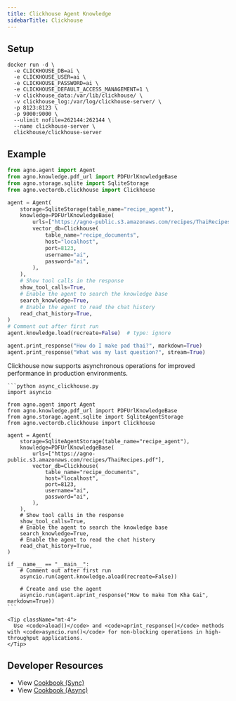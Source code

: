 ```yaml
---
title: Clickhouse Agent Knowledge
sidebarTitle: Clickhouse
---
```


## Setup

```shell
docker run -d \
  -e CLICKHOUSE_DB=ai \
  -e CLICKHOUSE_USER=ai \
  -e CLICKHOUSE_PASSWORD=ai \
  -e CLICKHOUSE_DEFAULT_ACCESS_MANAGEMENT=1 \
  -v clickhouse_data:/var/lib/clickhouse/ \
  -v clickhouse_log:/var/log/clickhouse-server/ \
  -p 8123:8123 \
  -p 9000:9000 \
  --ulimit nofile=262144:262144 \
  --name clickhouse-server \
  clickhouse/clickhouse-server
```

## Example

```python agent_with_knowledge.py
from agno.agent import Agent
from agno.knowledge.pdf_url import PDFUrlKnowledgeBase
from agno.storage.sqlite import SqliteStorage
from agno.vectordb.clickhouse import Clickhouse

agent = Agent(
    storage=SqliteStorage(table_name="recipe_agent"),
    knowledge=PDFUrlKnowledgeBase(
        urls=["https://agno-public.s3.amazonaws.com/recipes/ThaiRecipes.pdf"],
        vector_db=Clickhouse(
            table_name="recipe_documents",
            host="localhost",
            port=8123,
            username="ai",
            password="ai",
        ),
    ),
    # Show tool calls in the response
    show_tool_calls=True,
    # Enable the agent to search the knowledge base
    search_knowledge=True,
    # Enable the agent to read the chat history
    read_chat_history=True,
)
# Comment out after first run
agent.knowledge.load(recreate=False)  # type: ignore

agent.print_response("How do I make pad thai?", markdown=True)
agent.print_response("What was my last question?", stream=True)
```

<Card title="Async Support ⚡">
  <div className="mt-2">
    <p>
      Clickhouse now supports asynchronous operations for improved performance in production environments.
    </p>
    
    ```python async_clickhouse.py
    import asyncio

    from agno.agent import Agent
    from agno.knowledge.pdf_url import PDFUrlKnowledgeBase
    from agno.storage.agent.sqlite import SqliteAgentStorage
    from agno.vectordb.clickhouse import Clickhouse

    agent = Agent(
        storage=SqliteAgentStorage(table_name="recipe_agent"),
        knowledge=PDFUrlKnowledgeBase(
            urls=["https://agno-public.s3.amazonaws.com/recipes/ThaiRecipes.pdf"],
            vector_db=Clickhouse(
                table_name="recipe_documents",
                host="localhost",
                port=8123,
                username="ai",
                password="ai",
            ),
        ),
        # Show tool calls in the response
        show_tool_calls=True,
        # Enable the agent to search the knowledge base
        search_knowledge=True,
        # Enable the agent to read the chat history
        read_chat_history=True,
    )

    if __name__ == "__main__":
        # Comment out after first run
        asyncio.run(agent.knowledge.aload(recreate=False))

        # Create and use the agent
        asyncio.run(agent.aprint_response("How to make Tom Kha Gai", markdown=True))
    ```
    
    <Tip className="mt-4">
      Use <code>aload()</code> and <code>aprint_response()</code> methods with <code>asyncio.run()</code> for non-blocking operations in high-throughput applications.
    </Tip>
  </div>
</Card>

## Developer Resources

- View [Cookbook (Sync)](https://github.com/agno-agi/agno/blob/main/cookbook/agent_concepts/knowledge/vector_dbs/clickhouse_db/clickhouse.py)
- View [Cookbook (Async)](https://github.com/agno-agi/agno/blob/main/cookbook/agent_concepts/knowledge/vector_dbs/clickhouse_db/async_clickhouse.py)